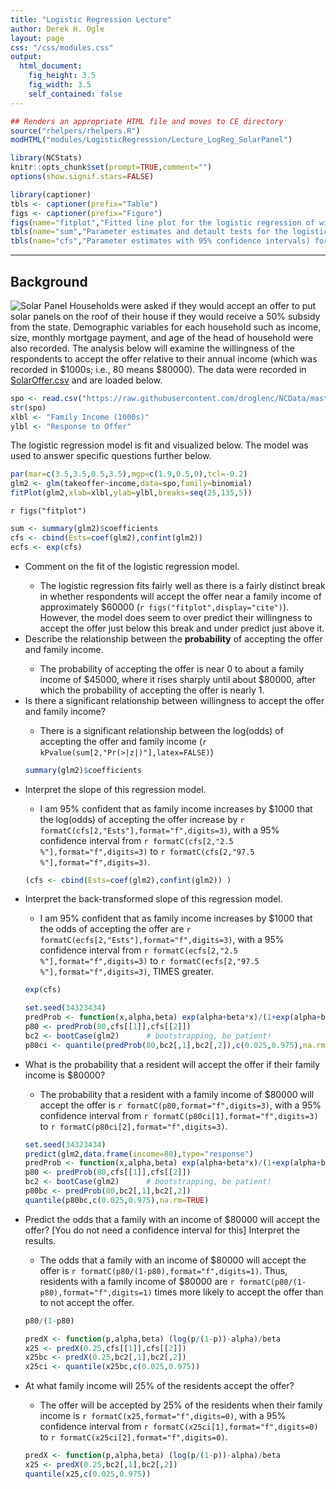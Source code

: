 ```yaml
---
title: "Logistic Regression Lecture"
author: Derek H. Ogle
layout: page
css: "/css/modules.css"
output:
  html_document:
    fig_height: 3.5
    fig_width: 3.5
    self_contained: false
---
```


```r
## Renders an appropriate HTML file and moves to CE directory
source("rhelpers/rhelpers.R")
modHTML("modules/LogisticRegression/Lecture_LogReg_SolarPanel")
```
```r
library(NCStats)
knitr::opts_chunk$set(prompt=TRUE,comment="")
options(show.signif.stars=FALSE)

library(captioner)
tbls <- captioner(prefix="Table")
figs <- captioner(prefix="Figure")
figs(name="fitplot","Fitted line plot for the logistic regression of willingness to accept the solar panel offer on family income.")
tbls(name="sum","Parameter estimates and detault tests for the logistic regression of willingness to accept the solar panel offer on family income.")
tbls(name="cfs","Parameter estimates with 95% confidence intervals) for the logistic regression of willingness to accept the solar panel offer on family income.")

```

----

## Background
<img src="../zimgs/solarpanel.jpg" alt="Solar Panel" class="img-right">
Households were asked if they would accept an offer to put solar panels on the roof of their house if they would receive a 50% subsidy from the state. Demographic variables for each household such as income, size, monthly mortgage payment, and age of the head of household were also recorded. The analysis below will examine the willingness of the respondents to accept the offer relative to their annual income (which was recorded in \$1000s; i.e., 80 means \$80000). The data were recorded in [SolarOffer.csv](https://raw.githubusercontent.com/droglenc/NCData/master/SolarOffer.csv) and are loaded below.
```r
spo <- read.csv("https://raw.githubusercontent.com/droglenc/NCData/master/SolarOffer.csv")
str(spo)
xlbl <- "Family Income (1000s)"
ylbl <- "Response to Offer"
```

The logistic regression model is fit and visualized below. The model was used to answer specific questions further below.
```r
par(mar=c(3.5,3.5,0.5,3.5),mgp=c(1.9,0.5,0),tcl=-0.2)
glm2 <- glm(takeoffer~income,data=spo,family=binomial)
fitPlot(glm2,xlab=xlbl,ylab=ylbl,breaks=seq(25,135,5))
```

`r figs("fitplot")`

```r
sum <- summary(glm2)$coefficients
cfs <- cbind(Ests=coef(glm2),confint(glm2))
ecfs <- exp(cfs)
```

<ul>
  <li>Comment on the fit of the logistic regression model.</li>
  <ul>
    <li>The logistic regression fits fairly well as there is a fairly distinct break in whether respondents will accept the offer near a family income of approximately $60000 (`r figs("fitplot",display="cite")`). However, the model does seem to over predict their willingness to accept the offer just below this break and under predict just above it.</li>
  </ul>

  <li>Describe the relationship between the <strong>probability</strong> of accepting the offer and family income.</li>
  <ul>
    <li>The probability of accepting the offer is near 0 to about a family income of $45000, where it rises sharply until about $80000, after which the probability of accepting the offer is nearly 1.</li>
  </ul>
  
  <li>Is there a significant relationship between willingness to accept the offer and family income?</li>
  <ul>
    <li>There is a significant relationship between the log(odds) of accepting the offer and family income (`r kPvalue(sum[2,"Pr(>|z|)"],latex=FALSE)`)</li>
  </ul>

```r
summary(glm2)$coefficients
```
  
  <li>Interpret the slope of this regression model.</li>
  <ul>
    <li>I am 95% confident that as family income increases by $1000 that the log(odds) of accepting the offer increase by `r formatC(cfs[2,"Ests"],format="f",digits=3)`, with a 95% confidence interval from `r formatC(cfs[2,"2.5 %"],format="f",digits=3)` to `r formatC(cfs[2,"97.5 %"],format="f",digits=3)`.</li>
  </ul>

```r
(cfs <- cbind(Ests=coef(glm2),confint(glm2)) )
```

  <li>Interpret the back-transformed slope of this regression model.</li>
  <ul>
    <li>I am 95% confident that as family income increases by $1000 that the odds of accepting the offer are `r formatC(ecfs[2,"Ests"],format="f",digits=3)`, with a 95% confidence interval from `r formatC(ecfs[2,"2.5 %"],format="f",digits=3)` to `r formatC(ecfs[2,"97.5 %"],format="f",digits=3)`, TIMES greater.</li>
  </ul>
  
```r
exp(cfs)
```


```r
set.seed(34323434)
predProb <- function(x,alpha,beta) exp(alpha+beta*x)/(1+exp(alpha+beta*x))
p80 <- predProb(80,cfs[[1]],cfs[[2]])
bc2 <- bootCase(glm2)      # bootstrapping, be patient!
p80ci <- quantile(predProb(80,bc2[,1],bc2[,2]),c(0.025,0.975),na.rm=TRUE)
```
  
  <li>What is the probability that a resident will accept the offer if their family income is $80000?</li>
  <ul>
    <li>The probability that a resident with a family income of $80000 will accept the offer is `r formatC(p80,format="f",digits=3)`, with a 95% confidence interval from `r formatC(p80ci[1],format="f",digits=3)` to `r formatC(p80ci[2],format="f",digits=3)`.</li>
  </ul>

```r
set.seed(34323434)
predict(glm2,data.frame(income=80),type="response")
predProb <- function(x,alpha,beta) exp(alpha+beta*x)/(1+exp(alpha+beta*x))
p80 <- predProb(80,cfs[[1]],cfs[[2]])
bc2 <- bootCase(glm2)      # bootstrapping, be patient!
p80bc <- predProb(80,bc2[,1],bc2[,2])
quantile(p80bc,c(0.025,0.975),na.rm=TRUE)
```

  <li>Predict the odds that a family with an income of $80000 will accept the offer? [You do not need a confidence interval for this] Interpret the results.</li>
  <ul>
    <li>The odds that a family with an income of $80000 will accept the offer is `r formatC(p80/(1-p80),format="f",digits=1)`. Thus, residents with a family income of $80000 are `r formatC(p80/(1-p80),format="f",digits=1)` times more likely to accept the offer than to not accept the offer.</li>
  </ul>

```r
p80/(1-p80)
```

```r
predX <- function(p,alpha,beta) (log(p/(1-p))-alpha)/beta
x25 <- predX(0.25,cfs[[1]],cfs[[2]])
x25bc <- predX(0.25,bc2[,1],bc2[,2])
x25ci <- quantile(x25bc,c(0.025,0.975))
```

  <li>At what family income will 25% of the residents accept the offer?</li>
  <ul>
    <li>The offer will be accepted by 25% of the residents when their family income is `r formatC(x25,format="f",digits=0)`, with a 95% confidence interval from `r formatC(x25ci[1],format="f",digits=0)` to `r formatC(x25ci[2],format="f",digits=0)`.</li>
  </ul>
  
```r
predX <- function(p,alpha,beta) (log(p/(1-p))-alpha)/beta
x25 <- predX(0.25,bc2[,1],bc2[,2])
quantile(x25,c(0.025,0.975))
```

</ul>
